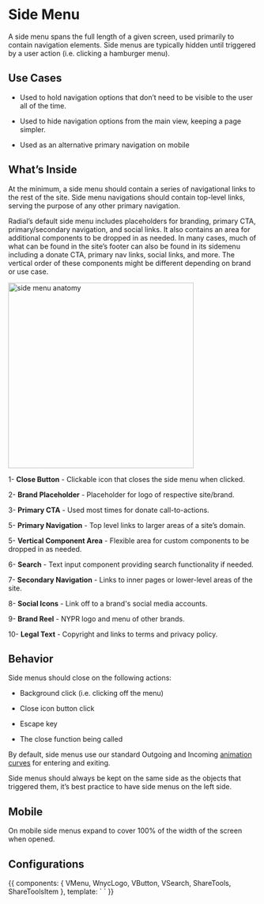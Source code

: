 

<Meta title="Components/Organisms/Side Menu" />

# Side Menu

A side menu spans the full length of a given screen, used primarily to contain navigation elements. Side menus are typically hidden until triggered by a user action (i.e. clicking a hamburger menu).

## Use Cases

-   Used to hold navigation options that don’t need to be visible to the user all of the time.

-   Used to hide navigation options from the main view, keeping a page simpler.

-   Used as an alternative primary navigation on mobile


## What’s Inside

At the minimum, a side menu should contain a series of navigational links to the rest of the site. Side menu navigations should contain top-level links, serving the purpose of any other primary navigation.



Radial’s default side menu includes placeholders for branding, primary CTA, primary/secondary navigation, and social links. It also contains an area for additional components to be dropped in as needed. In many cases, much of what can be found in the site’s footer can also be found in its sidemenu including a donate CTA, primary nav links, social links, and more. The vertical order of these components might be different depending on brand or use case.

<img
    alt="side menu anatomy"
    src="./images/Organisms-Sidebar-Whitelabel-anatomy.png"
    width="375"
/>

1- **Close Button** - Clickable icon that closes the side menu when clicked.

2- **Brand Placeholder** - Placeholder for logo of respective site/brand.

3- **Primary CTA** - Used most times for donate call-to-actions.

5- **Primary Navigation** - Top level links to larger areas of a site’s domain.

5- **Vertical Component Area** - Flexible area for custom components to be dropped in as needed.

6- **Search** - Text input component providing search functionality if needed.

7- **Secondary Navigation** - Links to inner pages or lower-level areas of the site.

8- **Social Icons** - Link off to a brand's social media accounts.

9- **Brand Reel** - NYPR logo and menu of other brands.

10- **Legal Text** - Copyright and links to terms and privacy policy.


## Behavior

Side menus should close on the following actions:

* Background click (i.e. clicking off the menu)

* Close icon button click

* Escape key

* The close function being called




By default, side menus use our standard Outgoing and Incoming [animation curves](https://nypublicradio.github.io/nypr-design-system/?path=/docs/foundations-animation--page#easing-and-timing) for entering and exiting.



Side menus should always be kept on the same side as the objects that triggered them, it’s best practice to have side menus on the left side.



## Mobile

On mobile side menus expand to cover 100% of the width of the screen when opened.



## Configurations

<Canvas>
    <Story name="Side Menu">
        {{
            components: {
                VMenu,
                WnycLogo,
                VButton,
                VSearch,
                ShareTools,
                ShareToolsItem
            },
            template: `
                <v-menu
                  class="not-fixed"
                  :primaryNav="[
                    {
                      url: 'http://www.google.com',
                      text: 'Primary Link 1',
                    },
                    {
                      url: 'http://www.google.com',
                      text: 'Primary Link 2',
                    },
                    {
                      url: 'http://www.google.com',
                      text: 'Primary Link 3',
                    }
                  ]"
                  :secondaryNav="[
                    {
                      url: 'http://www.google.com',
                      text: 'Secondary Link 1',
                    },
                    {
                      url: 'http://www.google.com',
                      text: 'Secondary Link 2',
                    },
                    {
                      url: 'http://www.google.com',
                      text: 'Secondary Link 3',
                    }
                  ]"
                >
                <template v-slot:logo>
                  <wnyc-logo />
                </template>
                <template v-slot:button>
                  <v-button
                    href="http://www.google.com"
                    label="Primary Button"
                  />
                </template>
                <template v-slot:component>
                  <p class="u-align--center"><em>slot for component</em></p>
                </template>
                <template v-slot:search>
                  <v-search action="/search" />
                </template>
                <template v-slot:social>
                  <share-tools label="Connect">
                    <share-tools-item
                      service="facebook"
                      username="WNYC"
                    />
                    <share-tools-item
                      service="twitter"
                      username="WNYC"
                    />
                    <share-tools-item
                      service="instagram"
                      username="WNYC"
                    />
                    <share-tools-item
                      service="youtube"
                      username="UCbysmY4hyViQAAYEzOR-uCQ"
                    />
                  </share-tools>
                </template>
                    </v-menu>
            `
        }}
    </Story>
</Canvas>
